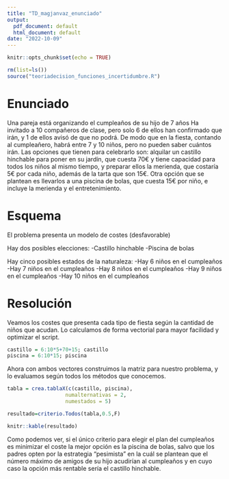 ```yaml
---
title: "TD_magjanvaz_enunciado"
output:
  pdf_document: default
  html_document: default
date: "2022-10-09"
---
```


```r
knitr::opts_chunk$set(echo = TRUE)
```

```r
rm(list=ls())
source("teoriadecision_funciones_incertidumbre.R")
```

# Enunciado

Una pareja está organizando el cumpleaños de su hijo de 7 años Ha invitado a 10 compañeros de clase, pero solo 6 de ellos han confirmado que irán, y 1 de ellos avisó de que no podrá. De modo que en la fiesta, contando al cumpleañero, habrá entre 7 y 10 niños, pero no pueden saber cuántos irán. Las opciones que tienen para celebrarlo son: alquilar un castillo hinchable para poner en su jardín, que cuesta 70€ y tiene capacidad para todos los niños al mismo tiempo, y preparar ellos la merienda, que costaría 5€ por cada niño, además de la tarta que son 15€. Otra opción que se plantean es llevarlos a una piscina de bolas, que cuesta 15€ por niño, e incluye la merienda y el entretenimiento.

# Esquema

El problema presenta un modelo de costes (desfavorable)


Hay dos posibles elecciones: \newline
  -Castillo hinchable \newline
  -Piscina de bolas \newline 


Hay cinco posibles estados de la naturaleza: \newline
  -Hay 6 niños en el cumpleaños \newline
  -Hay 7 niños en el cumpleaños \newline
  -Hay 8 niños en el cumpleaños \newline
  -Hay 9 niños en el cumpleaños \newline
  -Hay 10 niños en el cumpleaños \newline

# Resolución

Veamos los costes que presenta cada tipo de fiesta según la cantidad de niños que acudan. Lo calculamos de forma vectorial para mayor facilidad y optimizar el script.

```r
castillo = 6:10*5+70+15; castillo
piscina = 6:10*15; piscina
```

Ahora con ambos vectores construimos la matriz para nuestro problema, y lo evaluamos según todos los métodos que conocemos.

```r

tabla = crea.tablaX(c(castillo, piscina),
                   numalternativas = 2,
                   numestados = 5)

resultado=criterio.Todos(tabla,0.5,F)

knitr::kable(resultado)
```

Como podemos ver, si el único criterio para elegir el plan del cumpleaños es minimizar el coste la mejor opción es la piscina de bolas, salvo que los padres opten por la estrategia "pesimista" en la cuál se plantean que el número máximo de amigos de su hijo acudirían al cumpleaños y en cuyo caso la opción más rentable sería el castillo hinchable.
